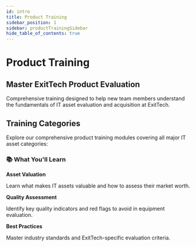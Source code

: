 ```yaml
---
id: intro
title: Product Training
sidebar_position: 1
sidebar: productTrainingSidebar
hide_table_of_contents: true
---
```



# Product Training

<div style={{
  textAlign: 'center',
  marginBottom: '3rem',
  padding: '2rem',
  background: 'linear-gradient(135deg, rgba(39, 100, 173, 0.1) 0%, rgba(129, 186, 84, 0.1) 100%)',
  borderRadius: '12px',
  border: '1px solid rgba(255, 255, 255, 0.1)'
}}>
  <h2 style={{
    fontSize: '3.6rem',
    fontWeight: '600',
    marginBottom: '1rem',
    color: '#2764AD'
  }}>
    Master ExitTech Product Evaluation
  </h2>
  <p style={{
    fontSize: '1.8rem',
    color: 'rgba(255, 255, 255, 0.9)',
    maxWidth: '720px',
    margin: '0 auto',
    lineHeight: '1.6'
  }}>
    Comprehensive training designed to help new team members understand the fundamentals of IT asset evaluation and acquisition at ExitTech.
  </p>
</div>

## Training Categories

Explore our comprehensive product training modules covering all major IT asset categories:

<ProductTrainingFeatures />

<div style={{
  marginTop: '3rem',
  padding: '2rem',
  background: 'rgba(255, 255, 255, 0.05)',
  borderRadius: '12px',
  border: '1px solid rgba(255, 255, 255, 0.1)',
  textAlign: 'center'
}}>
  <h3 style={{ color: '#2764AD', marginBottom: '1rem' }}>📚 What You'll Learn</h3>
  <div style={{ display: 'grid', gridTemplateColumns: 'repeat(3, 1fr)', gap: '1.5rem', marginTop: '1.5rem' }}>
    <div>
      <strong style={{ color: '#81BA54' }}>Asset Valuation</strong>
      <p style={{ fontSize: '0.9rem', color: 'rgba(255, 255, 255, 0.8)', margin: '0.5rem 0 0' }}>
        Learn what makes IT assets valuable and how to assess their market worth.
      </p>
    </div>
    <div>
      <strong style={{ color: '#81BA54' }}>Quality Assessment</strong>
      <p style={{ fontSize: '0.9rem', color: 'rgba(255, 255, 255, 0.8)', margin: '0.5rem 0 0' }}>
        Identify key quality indicators and red flags to avoid in equipment evaluation.
      </p>
    </div>
    <div>
      <strong style={{ color: '#81BA54' }}>Best Practices</strong>
      <p style={{ fontSize: '0.9rem', color: 'rgba(255, 255, 255, 0.8)', margin: '0.5rem 0 0' }}>
        Master industry standards and ExitTech-specific evaluation criteria.
      </p>
    </div>
  </div>
</div> 